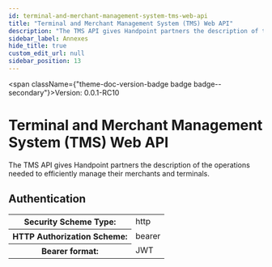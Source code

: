 ```yaml
---
id: terminal-and-merchant-management-system-tms-web-api
title: "Terminal and Merchant Management System (TMS) Web API"
description: "The TMS API gives Handpoint partners the description of the operations needed  to efficiently manage their merchants and terminals."
sidebar_label: Annexes
hide_title: true
custom_edit_url: null
sidebar_position: 13
---
```



<span className={"theme-doc-version-badge badge badge--secondary"}>Version: 0.0.1-RC10</span>

<h1 className={"openapi__heading"}>Terminal and Merchant Management System (TMS) Web API</h1>



The TMS API gives Handpoint partners the description of the operations needed  to efficiently manage their merchants and terminals.


<div style={{"marginBottom":"2rem"}}><h2 id={"authentication"} style={{"marginBottom":"1rem"}}>Authentication</h2><SchemaTabs className={"openapi-tabs__security-schemes"}><TabItem label={"HTTP: Bearer Auth"} value={"BearerAuth"}><div><table><tbody><tr><th>Security Scheme Type:</th><td>http</td></tr><tr><th>HTTP Authorization Scheme:</th><td>bearer</td></tr><tr><th>Bearer format:</th><td>JWT</td></tr></tbody></table></div></TabItem></SchemaTabs></div>
      